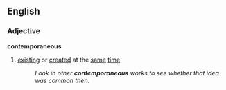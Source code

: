 ==English==
===Adjective===
'''contemporaneous'''
#[[exist]]ing or [[created]] at the [[same]] [[time]]
#:''Look in other '''contemporaneous''' works to see whether that idea was common then.''